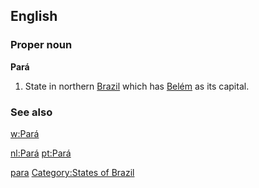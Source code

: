 {{also|para|pară|pára}}
==English==

===Proper noun===
'''Pará'''

# State in northern [[Brazil]] which has [[Belém]] as its capital.

===See also===
[[w:Pará]]

[[Category:English words spelled with diacritics|para]]
[[Category:States of Brazil]]

[[nl:Pará]]
[[pt:Pará]]